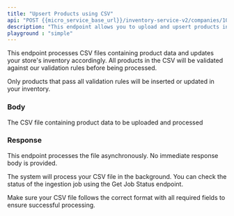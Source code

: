 ---
title: "Upsert Products using CSV"
api: "POST {{micro_service_base_url}}/inventory-service-v2/companies/1000019/products/bulk/csv"
description: "This endpoint allows you to upload and upsert products in bulk using a CSV file. The CSV file should contain product information that will be processed and updated in your inventory."
playground : "simple"
---

This endpoint processes CSV files containing product data and updates your store's inventory accordingly. All products in the CSV will be validated against our validation rules before being processed.

<Note>
Only products that pass all validation rules will be inserted or updated in your inventory.
</Note>

### Body

<ParamField body="file" type="file" required>
  The CSV file containing product data to be uploaded and processed
</ParamField>

### Response

<Note>
This endpoint processes the file asynchronously. No immediate response body is provided.
</Note>

The system will process your CSV file in the background. You can check the status of the ingestion job using the Get Job Status endpoint.

<Tip>
Make sure your CSV file follows the correct format with all required fields to ensure successful processing.
</Tip>
